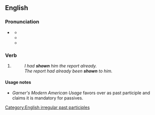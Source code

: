 {{also|Shown}}
==English==

===Pronunciation===
* {{a|US}} {{IPA|/ˈʃoʊn/|lang=en}}
** {{audio|en-us-shown.ogg|Audio (US)|lang=en}}
** {{rhymes|əʊn|lang=en}}
** {{homophones|shone|lang=en}}

===Verb===
{{head|en|past participle}}

# {{past participle of|show|lang=en|nocat=1}}
#: ''I had '''shown''' him the report already.''
#: ''The report had already been '''shown''' to him.''

====Usage notes====
* ''Garner's Modern American Usage'' favors {{m|en|shown}} over {{m|en|showed}} as past participle and claims it is mandatory for passives.

[[Category:English irregular past participles]]